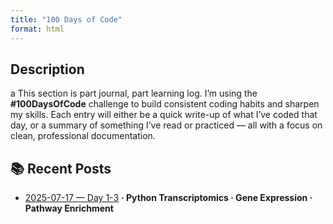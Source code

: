 ```yaml
---
title: "100 Days of Code"
format: html
---
```





## Description
a
This section is part journal, part learning log. I’m using the **#100DaysOfCode** challenge to build consistent coding habits and sharpen my skills. Each entry will either be a quick write-up of what I’ve coded that day, or a summary of something I’ve read or practiced — all with a focus on clean, professional documentation.

## 📚 Recent Posts

- [2025-07-17 — Day 1-3](Day1.qmd) **· Python Transcriptomics · Gene Expression · Pathway Enrichment**

